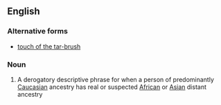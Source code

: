 ==English==

===Alternative forms===
* [[touch of the tar-brush]]

===Noun===
{{en-noun|?|head=[[touch]] of the [[tarbrush]]}}

# {{label|en|derogatory}} A derogatory descriptive phrase for when a person of predominantly [[Caucasian]] ancestry has real or suspected [[African]] or [[Asian]] distant ancestry